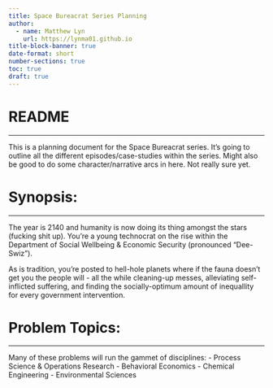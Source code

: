 ```yaml
---
title: Space Bureacrat Series Planning 
author:
  - name: Matthew Lyn
    url: https://lynma01.github.io
title-block-banner: true
date-format: short
number-sections: true
toc: true
draft: true
---
```

# README
___
This is a planning document for the Space Bureacrat series. It's going to outline all the different episodes/case-studies within the series. Might also be good to do some character/narrative arcs in here. Not really sure yet.

# Synopsis:
___
The year is 2140 and humanity is now doing its thing amongst the stars (fucking shit up). You're a young technocrat on the rise within the Department of Social Wellbeing & Economic Security (pronounced "Dee-Swiz"). 

As is tradition, you're posted to hell-hole planets where if the fauna doesn't get you the people will - all the while cleaning-up messes, alleviating self-inflicted suffering, and finding the socially-optimum amount of inequallity for every government intervention.

# Problem Topics:
___
Many of these problems will run the gammet of disciplines:
    - Process Science & Operations Research
    - Behavioral Economics
    - Chemical Engineering
    - Environmental Sciences

